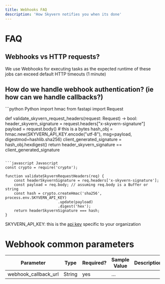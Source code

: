 ```yaml
---
title: Webhooks FAQ
description: 'How Skyvern notifies you when its done'
---
```


# FAQ 
## Webhooks vs HTTP requests?

We use Webhooks for executing tasks as the expected runtime of these jobs can exceed default HTTP timeouts (1 minute)

## How do we handle webhook authentication? (ie how can we handle callbacks?)

<CodeGroup>
```python Python
import hmac
from fastapi import Request

def validate_skyvern_request_headers(request: Request) -> bool:
    header_skyvern_signature = request.headers["x-skyvern-signature"]
    payload = request.body() # this is a bytes
    hash_obj = hmac.new(SKYVERN_API_KEY.encode("utf-8"), msg=payload, digestmod=hashlib.sha256)
    client_generated_signature = hash_obj.hexdigest()
    return header_skyvern_signature == client_generated_signature
```

```javascript Javascript
const crypto = require('crypto');

function validateSkyvernRequestHeaders(req) {
    const headerSkyvernSignature = req.headers['x-skyvern-signature'];
    const payload = req.body; // assuming req.body is a Buffer or string
    const hash = crypto.createHmac('sha256', process.env.SKYVERN_API_KEY)
                        .update(payload)
                        .digest('hex');
    return headerSkyvernSignature === hash;
}
```

</CodeGroup>

SKYVERN_API_KEY: this is the [api key](/running-tasks/introduction) specific to your organization

# Webhook common parameters

| Parameter | Type | Required? | Sample Value | Description |
| --- | --- | --- | --- | --- |
| webhook_callback_url | String | yes | …  |  |
